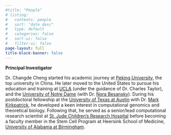```yaml
---
#title: "People"
# listing:
#   contents: people
#   sort: "date desc"
#   type: default
#   categories: false
#   sort-ui: false
#   filter-ui: false
page-layout: full
title-block-banner: false
---
```


**Principal Investigator**

Dr. Changde Cheng started his academic journey at [Peking University](https://en.wikipedia.org/wiki/Peking_University), the top university in China.  He later moved to the United States to pursue his education and training at  [UCLA](https://en.wikipedia.org/wiki/University_of_California,_Los_Angeles) (under the guidance of Dr. Charles Taylor), and the [University of Notre Dame](https://en.wikipedia.org/wiki/University_of_Notre_Dame) (with Dr. [Nora Besansky](https://en.wikipedia.org/wiki/Nora_J._Besansky)). During his postdoctoral fellowship at the [University of Texas at Austin](https://en.wikipedia.org/wiki/University_of_Texas_at_Austin) with Dr. [Mark Kirkpatrick](https://en.wikipedia.org/wiki/Mark_Kirkpatrick), he developed a keen interest in computational genomics and theoretical biology. Following that, he served as a senior/lead computational research scientist at [St. Jude Children's Research Hospital](https://en.wikipedia.org/wiki/St._Jude_Children%27s_Research_Hospital) before becoming a faculty member in the Stem Cell Program at Heersink School of Medicine, [University of Alabama at Birmingham](https://en.wikipedia.org/wiki/University_of_Alabama_at_Birmingham_School_of_Medicine).




<!-- Dr. Changde Cheng completed his undergraduate degree in Genetics and Cell Biology from [Peking University](https://en.wikipedia.org/wiki/Peking_University), followed by an M.A. in Ecology and Evolutionary Biology from [UCLA](https://en.wikipedia.org/wiki/University_of_California,_Los_Angeles). He then pursued his Ph.D. from the Department of Biological Sciences at the [University of Notre Dame](https://en.wikipedia.org/wiki/University_of_Notre_Dame). Afterward, he joined the Center for Computational Biology and Bioinformatics at the [University of Texas at Austin](https://en.wikipedia.org/wiki/University_of_Texas_at_Austin) as a postdoctoral fellow. He later worked as a lead/senior computational research scientist in the Department of Computational Biology at [St. Jude Children's Research Hospital](https://en.wikipedia.org/wiki/St._Jude_Children%27s_Research_Hospital) before joining the faculty of the Division of Hematology/Oncology at [Heersink School of Medicine, University of Alabama at Birmingham](https://en.wikipedia.org/wiki/University_of_Alabama_at_Birmingham_School_of_Medicine) in 2023. -->

